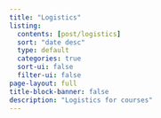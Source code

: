 ```yaml
---
title: "Logistics"
listing:
  contents: [post/logistics]
  sort: "date desc"
  type: default
  categories: true
  sort-ui: false
  filter-ui: false
page-layout: full
title-block-banner: false
description: "Logistics for courses"
---
```





